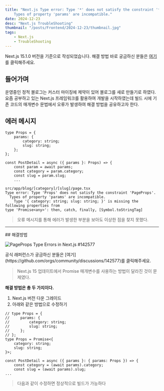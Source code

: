 ```yaml
---
title: "Next.js Type error: Type '*' does not satisfy the constraint '**'.
    Types of property 'params' are incompatible."
date: 2024-12-23
desc: "Next.js TroubleShooting"
thumbnail: "/posts/Frontend/2024-12-23/thumbnail.jpg"
tags:
    - Next.js
    - TroubleShooting
---
```


<Thumbnail src="/posts/Frontend/2024-12-23/thumbnail.jpg"/>

<Callout type="warn">Next.js 15.1.0 버전을 기준으로 작성되었습니다.</Callout>
<Callout type="info">
    해결 방법 바로 궁금하신 분들은 [여기](#solution)를 클릭해주세요.
</Callout>
## 들어가며

운영중인 정적 블로그는 커스터 마이징에 제약이 있어 블로그를 새로 만들기로 하였다.
요즘 공부하고 있는 Next.js 프레임워크를 활용하여 개발을 시작하였는데 빌드 시에
기존 코드의 매개변수 문법에서 오류가 발생하여 해결 방법을 공유하고자 한다.

## 에러 메시지

```tsx
type Props = {
    params: {
        category: string;
        slug: string;
    };
};

const PostDetail = async ({ params }: Props) => {
    const param = await params;
    const category = param.category;
    const slug = param.slug;
    ...
```

```shell
src/app/blog/[category]/[slug]/page.tsx
Type error: Type 'Props' does not satisfy the constraint 'PageProps'.
  Types of property 'params' are incompatible.
    Type '{ category: string; slug: string; }' is missing the following properties from
type 'Promise<any>': then, catch, finally, [Symbol.toStringTag]
```

> 오류 메시지를 통해 에러가 발생한 부분을 보아도 이상한 점을 찾지 못했다.

<hr />
## 해결방법
<div id="solution" />

![PageProps Type Errors in Next.js #142577](/posts/Frontend/2024-12-23/reference.png)

<Callout type="info">
    공식 래퍼런스가 궁금하신 분들은 [여기](https://github.com/orgs/community/discussions/142577)를 클릭해주세요.
</Callout>

> Next.js 15 업데이트에서 Promise 매개변수를 사용하는 방법이 달라진 것이 문제였다.

<strong>해결 방법은 총 두 가지이다.</strong>
1. Next.js 버전 다운 그레이드
2. 아래와 같은 방법으로 수정하기
 
```tsx {7-10}
// type Props = {
//     params: {
//         category: string;
//         slug: string;
//     };
// };
type Props = Promise<{
    category: string;
    slug: string;
}>;

const PostDetail = async ({ params }: { params: Props }) => {
    const category = (await params).category;
    const slug = (await params).slug;
...
```

> 다음과 같이 수정하면 정상적으로 빌드가 가능하다 
